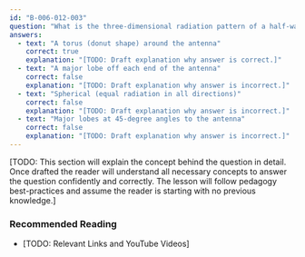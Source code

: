 ```yaml
---
id: "B-006-012-003"
question: "What is the three-dimensional radiation pattern of a half-wavelength dipole in free space?"
answers:
  - text: "A torus (donut shape) around the antenna"
    correct: true
    explanation: "[TODO: Draft explanation why answer is correct.]"
  - text: "A major lobe off each end of the antenna"
    correct: false
    explanation: "[TODO: Draft explanation why answer is incorrect.]"
  - text: "Spherical (equal radiation in all directions)"
    correct: false
    explanation: "[TODO: Draft explanation why answer is incorrect.]"
  - text: "Major lobes at 45-degree angles to the antenna"
    correct: false
    explanation: "[TODO: Draft explanation why answer is incorrect.]"
---
```


[TODO: This section will explain the concept behind the question in detail. Once drafted the reader will understand all necessary concepts to answer the question confidently and correctly. The lesson will follow pedagogy best-practices and assume the reader is starting with no previous knowledge.]

### Recommended Reading

- [TODO: Relevant Links and YouTube Videos]
